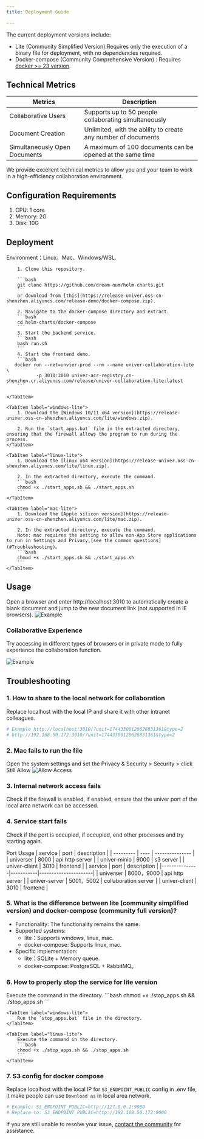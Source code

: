 ```yaml
---
title: Deployment Guide

---
```



The current deployment versions include:

- Lite (Community Simplified Version):Requires only the execution of a binary file for deployment, with no dependencies required.
- Docker-compose (Community Comprehensive Version) : Requires [docker >= 23 version](https://docs.docker.com/engine/install/).

## Technical Metrics	
| Metrics   | Description               |
|---------|------------------|
| Collaborative Users	    | Supports up to 50 people collaborating simultaneously      |
| Document Creation	   | Unlimited, with the ability to create any number of documents |
| Simultaneously Open Documents	 | A maximum of 100 documents can be opened at the same time   |

We provide excellent technical metrics to allow you and your team to work in a high-efficiency collaboration environment.

## Configuration Requirements
1. CPU: 1 core
2. Memory: 2G
3. Disk: 10G

## Deployment
<Tabs>
    <TabItem label="docker-compose">
        Environment：Linux、Mac、Windows/WSL.

        1. Clone this repository.

        ```bash
        git clone https://github.com/dream-num/helm-charts.git
        ```
        or download from [this](https://release-univer.oss-cn-shenzhen.aliyuncs.com/release-demo/docker-compose.zip).

        2. Navigate to the docker-compose directory and extract.
        ```bash
        cd helm-charts/docker-compose
        ```
        3. Start the backend service.
        ```bash
        bash run.sh
        ```
        4. Start the frontend demo.
        ```bash
       docker run --net=unvier-prod --rm --name univer-collaboration-lite \
               -p 3010:3010 univer-acr-registry.cn-shenzhen.cr.aliyuncs.com/release/univer-collaboration-lite:latest
        ```

    </TabItem>

    <TabItem label="windows-lite">
        1. Download the [Windows 10/11 x64 version](https://release-univer.oss-cn-shenzhen.aliyuncs.com/lite/windows.zip).

        2. Run the `start_apps.bat` file in the extracted directory, ensuring that the firewall allows the program to run during the process.
    </TabItem>

    <TabItem label="linux-lite">
        1. Download the [linux x64 version](https://release-univer.oss-cn-shenzhen.aliyuncs.com/lite/linux.zip).

        2. In the extracted directory, execute the command.
        ```bash
        chmod +x ./start_apps.sh && ./start_apps.sh
        ```
    </TabItem>

    <TabItem label="mac-lite">
        1. Download the [Apple silicon version](https://release-univer.oss-cn-shenzhen.aliyuncs.com/lite/mac.zip).

        2. In the extracted directory, execute the command.
        Note: mac requires the setting to allow non-App Store applications to run in Settings and Privacy,[see the common questions](#Troubleshooting)。
        ```bash
        chmod +x ./start_apps.sh && ./start_apps.sh
        ```
    </TabItem>
</Tabs>

## Usage

Open a browser and enter http://localhost:3010 to automatically create a blank document and jump to the new document link (not supported in IE browsers).
![Example](./imgs/img1.png)

### Collaborative Experience

Try accessing in different types of browsers or in private mode to fully experience the collaboration function.

![Example](./imgs/img2.png)


## Troubleshooting
### 1. How to share to the local network for collaboration
Replace localhost with the local IP and share it with other intranet colleagues.

```bash
# Example http://localhost:3010/?unit=17443300120626831361&type=2
# http://192.168.50.172:3010/?unit=17443300120626831361&type=2
```

### 2. Mac fails to run the file
Open the system settings and set the Privacy & Security > Security > click Still Allow
![Allow Access](./imgs/mac2.png)

### 3. Internal network access fails
Check if the firewall is enabled, if enabled, ensure that the univer port of the local area network can be accessed.

### 4. Service start fails
Check if the port is occupied, if occupied, end other processes and try starting again.

Port Usage
<Tabs>
    <TabItem label="docker-compose">
        | service | port | description |
        | --------- | ---- | --------------- |
        | universer | 8000 | api http server |
        | univer-minio | 9000 | s3 server |
        | univer-client | 3010 | frontend |
    </TabItem>
    <TabItem label="lite">
        | service | port | description |
        |---------------|-----------|----------------------|
        | universer | 8000，9000 | api http server |
        | univer-server | 5001，5002 | collaboration server |
        | univer-client | 3010 | frontend |
    </TabItem>
</Tabs>

### 5. What is the difference between lite (community simplified version) and docker-compose (community full version)?
- Functionality: The functionality remains the same.
- Supported systems:
    - lite：Supports windows, linux, mac.
    - docker-compose: Supports linux, mac.
- Specific implementation:
    - lite：SQLite + Memory queue.
    - docker-compose: PostgreSQL + RabbitMQ。

### 6. How to properly stop the service for lite version
<Tabs>
    <TabItem label="mac-lite">
        Execute the command in the directory.
        ```bash
        chmod +x ./stop_apps.sh && ./stop_apps.sh
        ```
    </TabItem>

    <TabItem label="windows-lite">
        Run the `stop_apps.bat` file in the directory.
    </TabItem>

    <TabItem label="linux-lite">
        Execute the command in the directory.
        ```bash
        chmod +x ./stop_apps.sh && ./stop_apps.sh
        ```
    </TabItem>
</Tabs>

### 7. S3 config for docker compose
Replace localhost with the local IP for `S3_ENDPOINT_PUBLIC` config in .env file, it make people can use `Download as` in local area network.

```bash
# Example: S3_ENDPOINT_PUBLIC=http://127.0.0.1:9000
# Replace to: S3_ENDPOINT_PUBLIC=http://192.168.50.172:9000
```

If you are still unable to resolve your issue, [contact the community](/en-us/guides/introduction#Community) for assistance.
